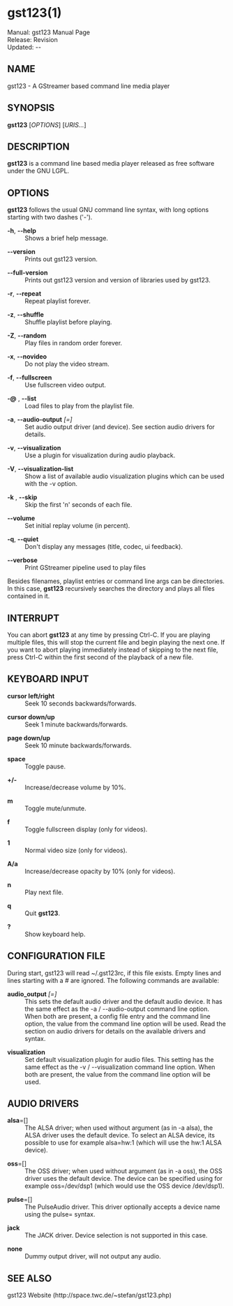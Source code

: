 = gst123(1) =

Manual: gst123 Manual Page <br />
Release: Revision {{REVISIONID}} <br />
Updated: {{REVISIONYEAR}}-{{padleft:{{REVISIONMONTH}}|2}}-{{REVISIONDAY}} <br />

==NAME==
gst123 - A GStreamer based command line media player

==SYNOPSIS==
'''gst123''' [''OPTIONS''] [''URIS...'']

==DESCRIPTION==
'''gst123''' is a command line based media player released as free software under the GNU LGPL.

==OPTIONS==
'''gst123''' follows the usual GNU command line syntax, with long options starting with two dashes ('-').

; '''-h''', '''--help'''
: Shows a brief help message.

; '''--version'''
: Prints out gst123 version.

; '''--full-version'''
: Prints out gst123 version and version of libraries used by gst123.

; '''-r''', '''--repeat'''
: Repeat playlist forever.

; '''-z''', '''--shuffle'''
: Shuffle playlist before playing.

; '''-Z''', '''--random'''
: Play files in random order forever.

; '''-x''', '''--novideo'''
: Do not play the video stream.

; '''-f''', '''--fullscreen'''
: Use fullscreen video output.

; '''-@''' ''<playlist>'', '''--list''' ''<playlist>''
: Load files to play from the playlist file.

; '''-a''', '''--audio-output''' ''<driver>[=<device>]''
: Set audio output driver (and device). See section audio drivers for details.

; '''-v''', '''--visualization''' ''<plugin_name>''
: Use a plugin for visualization during audio playback.

; '''-V''', '''--visualization-list'''
: Show a list of available audio visualization plugins which can be used with the -v option.

; '''-k''' ''<n>'', '''--skip''' ''<n>''
: Skip the first 'n' seconds of each file.

; '''--volume''' ''<volume>''
: Set initial replay volume (in percent).

; '''-q''', '''--quiet'''
: Don't display any messages (title, codec, ui feedback).

; '''--verbose'''
: Print GStreamer pipeline used to play files

Besides filenames, playlist entries or command line args can be directories. In this case, '''gst123''' recursively searches the directory and plays all files contained in it.

==INTERRUPT==
You  can  abort  '''gst123'''  at  any  time by pressing Ctrl-C. If you are playing multiple files, this will stop the current file and begin playing the next one. If you want to abort playing immediately
instead of skipping to the next file, press Ctrl-C within the first second of the playback of a new file.

==KEYBOARD INPUT==

; '''cursor left/right'''
: Seek 10 seconds backwards/forwards.

; '''cursor down/up'''
: Seek 1 minute backwards/forwards.

; '''page down/up'''
: Seek 10 minute backwards/forwards.

; '''space'''
: Toggle pause.

; '''+/-'''
: Increase/decrease volume by 10%.

; '''m'''
: Toggle mute/unmute.

; '''f'''
: Toggle fullscreen display (only for videos).

; '''1'''
: Normal video size (only for videos).

; '''A/a'''
: Increase/decrease opacity by 10% (only for videos).

; '''n'''
: Play next file.

; '''q'''
: Quit '''gst123'''.

; '''?'''
: Show keyboard help.

==CONFIGURATION FILE==

During start, gst123 will read ~/.gst123rc, if this file exists. Empty lines and lines starting with a # are ignored. The following commands are available:

; '''audio_output''' ''<driver>[=<device>]''
: This sets the default audio driver and the default audio device.  It has the same effect as the -a / --audio-output command line option.  When both are present, a config file  entry  and  the command line option, the value from the command line option will be used. Read the section on audio drivers for details on the available drivers and syntax.

; '''visualization''' ''<visualization_plugin>''
: Set default visualization plugin for audio files. This setting has the same effect as the -v / --visualization command line option. When both are present, the value from the command line option will be used.

==AUDIO DRIVERS==
; '''alsa'''=[''<device>'']
: The  ALSA  driver; when used without argument (as in -a alsa), the ALSA driver uses the default device. To select an ALSA device, its possible to use for example alsa=hw:1 (which will use the hw:1 ALSA device).

; '''oss'''=[''<device>'']
: The OSS driver; when used without argument (as in -a oss), the OSS driver uses the default device. The device can be specified using for example oss=/dev/dsp1 (which would use the OSS  device /dev/dsp1).

; '''pulse'''=[''<device>'']
: The PulseAudio driver. This driver optionally accepts a device name using the pulse=''<device>'' syntax.

; '''jack'''
: The JACK driver. Device selection is not supported in this case.

; '''none'''
: Dummy output driver, will not output any audio.

==SEE ALSO==
gst123 Website (http://space.twc.de/~stefan/gst123.php)